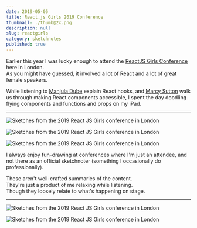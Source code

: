 ```yaml
---
date: 2019-05-05
title: React.js Girls 2019 Conference
thumbnail: ./thumb@2x.png
description: null
slug: reactgirls
category: sketchnotes
published: true
---
```



Earlier this year I was lucky enough to attend the [ReactJS Girls Conference](https://reactjsgirls.com/) here in London.  
As you might have guessed, it involved a lot of React and a lot of great female speakers.


While listening to [Manjula Dube](https://twitter.com/manjula_dube?lang=en) explain React hooks, and [Marcy Sutton](https://marcysutton.com/) walk us through making React components accessible, I spent the day doodling flying components and functions and props on my iPad.

<hr />

<SmallCenter>

![Sketches from the 2019 React JS Girls conference in London](./ReactJSG1.png)  

</SmallCenter>


<TwoCol>

![Sketches from the 2019 React JS Girls conference in London](./ReactJSG3.png)

![Sketches from the 2019 React JS Girls conference in London](./ReactJSG5.png)

</TwoCol>

I always enjoy fun-drawing at conferences where I'm just an attendee, and not there as an official sketchnoter (something I occasionally do professionally).

These aren't well-crafted summaries of the content.  
They're just a product of me relaxing while listening.  
Though they loosely relate to what's happening on stage.

<hr />

<SmallCenter>

![Sketches from the 2019 React JS Girls conference in London](./ReactJSG2.png)

</SmallCenter>

![Sketches from the 2019 React JS Girls conference in London](./ReactJSG4.png)